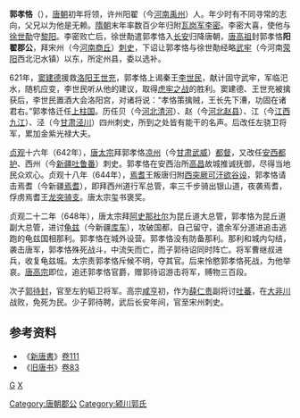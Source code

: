 '''郭孝恪'''（{{bd||？|649年|1月19日|catIdx=G}}），[[唐朝|唐朝]]初年将领，许州阳翟（今[[河南|河南]][[禹州|禹州]]）人。年少时有不同寻常的志向，父兄以为他是无赖。[[隋朝|隋朝]]末年率数百少年归附[[瓦岗军|瓦岗军]][[李密_(隋朝)|李密]]。李密大喜，使他与[[徐世勣|徐世勣]]守[[黎阳|黎阳]]。李密败亡后，徐世勣遣郭孝恪入[[长安|长安]]归降唐朝，[[唐高祖|唐高祖]]封郭孝恪'''阳翟郡公'''，拜宋州（今[[河南|河南]][[商丘|商丘]]）[[刺史|刺史]]，下诏让郭孝恪与徐世勣经略[[武牢|武牢]]（今河南[[荥阳|荥阳]]西北汜水镇）以东，所定州县，委以选补。

621年，[[窦建德|窦建德]]援救[[洛阳|洛阳]][[王世充|王世充]]，郭孝恪上谒秦王[[李世民|李世民]]，献计固守武牢，军临汜水，随机应变，李世民听从他的建议，取得[[虎牢之战|虎牢之战]]的胜利。窦建德、王世充被擒获后，李世民置酒大会洛阳宫，对诸将说：“孝恪策擒贼，王长先下漕，功固在诸君右。”郭孝恪迁任[[上柱国|上柱国]]。历任贝（今[[河北|河北]][[清河|清河]]）、赵（今[[河北|河北]][[赵县|赵县]]）、江（今[[江西|江西]][[九江|九江]]）、泾（今[[甘肃|甘肃]][[泾川|泾川]]）四州刺史，所到之处皆有能干的名声。后改任左骁卫将军，累加金紫光禄大夫。

[[贞观_(唐朝)|贞观]]十六年（642年），[[唐太宗|唐太宗]]拜郭孝恪[[凉州|凉州]]（今[[甘肃|甘肃]][[武威|武威]]）[[都督|都督]]，又改任[[安西都护|安西都护]]、西州（今[[新疆|新疆]][[吐鲁番|吐鲁番]]）刺史。郭孝恪在安西治所[[高昌|高昌]]故城推诚抚御，尽得当地民众欢心。贞观十八年（644年），[[焉耆|焉耆]]王叛唐归附[[西突厥|西突厥]][[可汗|可汗]][[欲谷设|欲谷设]]，郭孝恪请击焉耆（今新疆[[焉耆|焉耆]]），即拜西州道行军总管，率三千步骑出银山道，夜袭焉耆，俘虏焉耆王[[龙突骑支|龙突骑支]]。唐太宗玺书褒奖。

贞观二十二年（648年），唐太宗拜[[阿史那社尔|阿史那社尔]]为昆丘道大总管，郭孝恪为昆丘道副大总管，进讨[[龟兹|龟兹]]（今新疆[[库车|库车]]），攻破国都，自己留守，遣余军分道进追击逃跑的龟兹国相那利。郭孝恪在城外设营。郭孝恪没有防备那利。那利和城内勾结，袭击唐军，郭孝恪殊死战斗，中流矢而亡，而子郭待诏同时阵亡。将军曹继叔进兵，收复龟兹城。太宗责郭孝恪斥候不明，夺其官。后来怜愍郭孝恪死战，为他举哀。[[唐高宗|唐高宗]]即位，追还郭孝恪官爵，赠郭待诏游击将军，赙物三百段。

次子[[郭待封|郭待封]]，官至左豹韬卫将军。高宗[[咸亨|咸亨]]初，作为[[薛仁贵|薛仁贵]]副将讨[[吐蕃|吐蕃]]，在[[大非川之戰|大非川]]战败，免死为民。少子郭待聘，武后长安年间，官至宋州刺史。

== 参考资料 ==
*《[[新唐書|新唐書]]》[[s:新唐書/卷111|卷111]]
*《[[旧唐书|旧唐书]]》[[s:旧唐书/卷83|卷83]]

[[category:唐朝军事人物|G]]
[[category:郭姓|X]]
[[Category:唐朝郡公|Category:唐朝郡公]]
[[Category:颍川郭氏|Category:颍川郭氏]]